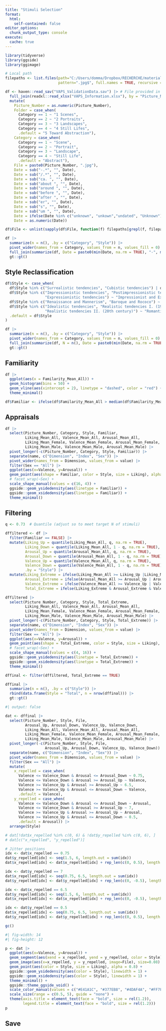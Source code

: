 ```yaml
---
title: "Stimuli Selection"
format: 
  html:
    self-contained: false
editor_options: 
  chunk_output_type: console
execute:
  cache: true
---
```


```r
library(tidyverse)
library(ggside)
library(ggimage)
```

```r
# Local path
filepaths <- list.files(path="C:/Users/domma/Dropbox/RECHERCHE/materials/Stimuli/VAPS/VAPS/", 
                        pattern=".jpg$", full.names = TRUE, recursive = TRUE, ignore.case = TRUE) 

df <- haven::read_sav("VAPS_ValidationData.sav") |> # File provided in the database
  full_join(readxl::read_xlsx("VAPS_Information.xlsx"), by = "Picture_Number") |> 
  mutate(
    Picture_Number = as.numeric(Picture_Number),
    Folder = case_when(
      Category == 1 ~ "1 Scenes",
      Category == 2 ~ "2 Portraits",
      Category == 3 ~ "3 Landscapes",
      Category == 4 ~ "4 Still Lifes",
      .default = "5 Toward Abstraction"),
    Category = case_when(
      Category == 1 ~ "Scene",
      Category == 2 ~ "Portrait",
      Category == 3 ~ "Landscape",
      Category == 4 ~ "Still Life",
      .default = "Abstract"),
    File = paste0(Picture_Number, ".jpg"),
    Date = sub("-.*", "", Date),
    Date = sub("/.*", "", Date),
    Date = sub("ca. ", "", Date),
    Date = sub("about ", "", Date),
    Date = sub("around ", "", Date),
    Date = sub("before ", "", Date),
    Date = sub("after ", "", Date),
    Date = sub("er", "", Date),
    Date = sub("s", "", Date),
    Date = sub("um ", "", Date),
    Date = ifelse(Date %in% c("unknown", "unkown","undated", "Unknown"), NA, Date),
    Date = as.numeric(Date))

df$File <- unlist(sapply(df$File, function(f) filepaths[grepl(f, filepaths, ignore.case = T)], USE.NAMES = F))

df |> 
  summarize(n = n(), .by = c("Category", "Style")) |> 
  pivot_wider(names_from = Category, values_from = n, values_fill = 0) |> 
  full_join(summarize(df, Date = paste0(min(Date, na.rm = TRUE), "-", max(Date, na.rm = TRUE)), .by = "Style"), by = "Style") |>
  gt::gt()
```

## Style Reclassification


```r
df$Style <- case_when(
  df$Style %in% c("Surrealistic tendencies", "Cubistic tendencies") | df$Category == "Abstract" ~ "Abstract and Avant-garde",
  df$Style %in% c("Impressionistic tendencies", "Postimpressionistic tendencies",
                  "Expressionistic tendencies") ~ "Impressionist and Expressionist",
  df$Style %in% c("Renaissance and Mannerism", "Baroque and Rococo") ~ "Classical",
  df$Style %in% c("Idealistic tendencies", "Realistic tendencies I. (19th century)",
                  "Realistic tendencies II. (20th century)") ~ "Romantic and Realism",
  .default = df$Style
)

df |> 
  summarize(n = n(), .by = c("Category", "Style")) |> 
  pivot_wider(names_from = Category, values_from = n, values_fill = 0) |> 
  full_join(summarize(df, N = n(), Date = paste0(min(Date, na.rm = TRUE), "-", max(Date, na.rm = TRUE)), .by = "Style"), by = "Style") |>
  gt::gt()
```


## Familiarity


```r
df |> 
  ggplot(aes(x = Familarity_Mean_All)) +
  geom_histogram(bins = 50) +
  geom_vline(aes(xintercept = 2), linetype = "dashed", color = "red") +
  theme_minimal()

df$Familiar <- ifelse(df$Familarity_Mean_All > median(df$Familarity_Mean_All), TRUE, FALSE)
```

## Appraisals

```r
df |> 
  select(Picture_Number, Category, Style, Familiar,
         Liking_Mean_All, Valence_Mean_All, Arousal_Mean_All,
         Liking_Mean_Female, Valence_Mean_Female, Arousal_Mean_Female,
         Liking_Mean_Male, Valence_Mean_Male, Arousal_Mean_Male) |> 
  pivot_longer(-c(Picture_Number, Category, Style, Familiar)) |> 
  separate(name, c("Dimension", "Index", "Sex")) |> 
  pivot_wider(names_from = Dimension, values_from = value) |>
  filter(Sex == "All") |> 
  ggplot(aes(x=Valence, y=Arousal)) +
  geom_point(aes(shape = Familiar, color = Style, size = Liking), alpha = 0.8) +
  # facet_wrap(~Sex) +
  scale_shape_manual(values = c(16, 4)) +
  ggside::geom_ysidedensity(aes(linetype = Familiar)) +
  ggside::geom_xsidedensity(aes(linetype = Familiar)) +
  theme_minimal() 
```



## Filtering

```r
q <- 0.73  # Quantile (adjust so to meet target N of stimuli)

dffiltered <- df |> 
  filter(Familiar == FALSE) |> 
  mutate(Liking_Up = quantile(Liking_Mean_All, q, na.rm = TRUE),
         Liking_Down = quantile(Liking_Mean_All, 1 - q, na.rm = TRUE), 
         Arousal_Up = quantile(Arousal_Mean_All, q, na.rm = TRUE),
         Arousal_Down = quantile(Arousal_Mean_All, 1 - q, na.rm = TRUE),
         Valence_Up = quantile(Valence_Mean_All, q, na.rm = TRUE),
         Valence_Down = quantile(Valence_Mean_All, 1 - q, na.rm = TRUE),
         .by = "Style") |> 
  mutate(Liking_Extreme = ifelse(Liking_Mean_All >= Liking_Up |Liking_Mean_All <= Liking_Down, TRUE, FALSE),
         Arousal_Extreme = ifelse(Arousal_Mean_All >= Arousal_Up | Arousal_Mean_All <= Arousal_Down, TRUE, FALSE),
         Valence_Extreme = ifelse(Valence_Mean_All >= Valence_Up | Valence_Mean_All <= Valence_Down, TRUE, FALSE),
         Total_Extreme = ifelse(Liking_Extreme & Arousal_Extreme & Valence_Extreme, TRUE, FALSE))

dffiltered |>
  select(Picture_Number, Category, Style, Total_Extreme,
         Liking_Mean_All, Valence_Mean_All, Arousal_Mean_All,
         Liking_Mean_Female, Valence_Mean_Female, Arousal_Mean_Female,
         Liking_Mean_Male, Valence_Mean_Male, Arousal_Mean_Male) |>
  pivot_longer(-c(Picture_Number, Category, Style, Total_Extreme)) |>
  separate(name, c("Dimension", "Index", "Sex")) |>
  pivot_wider(names_from = Dimension, values_from = value) |>
  filter(Sex == "All") |>
  ggplot(aes(x=Valence, y=Arousal)) +
  geom_point(aes(shape = Total_Extreme, color = Style, size = Liking), alpha = 0.8) +
  # facet_wrap(~Sex) +
  scale_shape_manual(values = c(4, 16)) +
  ggside::geom_ysidedensity(aes(linetype = Total_Extreme)) +
  ggside::geom_xsidedensity(aes(linetype = Total_Extreme)) +
  theme_minimal()

dffinal <- filter(dffiltered, Total_Extreme == TRUE)

dffinal |>  
  summarize(n = n(), .by = c("Style")) |> 
  rbind(data.frame(Style = "Total", n = nrow(dffinal))) |>  
  gt::gt() 
```

```r
#| output: false

dat <- dffinal |> 
  select(Picture_Number, Style, File,
         Arousal_Up, Arousal_Down, Valence_Up, Valence_Down,
         Liking_Mean_All, Valence_Mean_All, Arousal_Mean_All,
         Liking_Mean_Female, Valence_Mean_Female, Arousal_Mean_Female,
         Liking_Mean_Male, Valence_Mean_Male, Arousal_Mean_Male) |> 
  pivot_longer(-c(Picture_Number, Style, File, 
                  Arousal_Up, Arousal_Down, Valence_Up, Valence_Down)) |> 
  separate(name, c("Dimension", "Index", "Sex")) |> 
  pivot_wider(names_from = Dimension, values_from = value) |>
  filter(Sex == "All") |> 
  mutate(
    x_repelled = case_when(
      Valence <= Valence_Down & Arousal <= Arousal_Down ~ 0.75, 
      Valence <= Valence_Down & Arousal >= Arousal_Up ~ Valence,
      Valence >= Valence_Up & Arousal >= Arousal_Up ~ 6.5,
      Valence >= Valence_Up & Arousal <= Arousal_Down ~ Valence,
      .default = Valence),
    y_repelled = case_when(
      Valence <= Valence_Down & Arousal <= Arousal_Down ~ Arousal, 
      Valence <= Valence_Down & Arousal >= Arousal_Up ~ 7,
      Valence >= Valence_Up & Arousal >= Arousal_Up ~ Arousal,
      Valence >= Valence_Up & Arousal <= Arousal_Down ~ 0.5,
      .default = Arousal)) |> 
  arrange(Style)

# dat[!dat$x_repelled %in% c(0, 6) & !dat$y_repelled %in% c(0, 6), ]
# dat[c("x_repelled", "y_repelled")]

# Jitter positions
idx <- dat$x_repelled == 0.75
dat$y_repelled[idx] <- seq(1.5, 6, length.out = sum(idx))
dat$x_repelled[idx] <- dat$x_repelled[idx] + rep_len(c(0, 0.5), length = sum(idx))

idx <- dat$y_repelled == 7
dat$x_repelled[idx] <- seq(0.75, 6.5, length.out = sum(idx))
dat$y_repelled[idx] <- dat$y_repelled[idx] + rep_len(c(0, -0.5), length = sum(idx))

idx <- dat$x_repelled == 6.5
dat$y_repelled[idx] <- seq(1.5, 6, length.out = sum(idx))
dat$x_repelled[idx] <- dat$x_repelled[idx] + rep_len(c(0, -0.5), length = sum(idx))

idx <- dat$y_repelled == 0.5
dat$x_repelled[idx] <- seq(0.75, 6.5, length.out = sum(idx))
dat$y_repelled[idx] <- dat$y_repelled[idx] + rep_len(c(0, 0.5), length = sum(idx))

gc()
```

```r
#| fig-width: 14
#| fig-height: 12

p <- dat |> 
  ggplot(aes(x=Valence, y=Arousal)) +
  geom_segment(aes(xend = x_repelled, yend = y_repelled, color = Style), alpha = 0.5) +
  geom_image(aes(x=x_repelled, y = y_repelled, image=File), size=0.08) +
  geom_point(aes(color = Style, size = Liking), alpha = 0.8) +
  ggside::geom_ysidedensity(aes(color = Style), linewidth = 1) +
  ggside::geom_xsidedensity(aes(color = Style), linewidth = 1) +
  theme_minimal() +
  ggside::theme_ggside_void() +
  scale_color_manual(values = c("#E41A1C", "#377EB8", "#4DAF4A", "#FF7F00")) +
  scale_size(range = c(0.5, 5), guide = "none") +
  theme(axis.title = element_text(face = "bold", size = rel(1.2)),
        legend.title = element_text(face = "bold", size = rel(1.2)))
p
```



## Save

<!-- ```{r} -->
<!-- #| code-fold: true -->

<!-- selection <- df |>  -->
<!--   filter(ID %in% selected) -->

<!-- write.csv(selection, "stimuli_data.csv", row.names=FALSE) -->
<!-- knitr::kable(selection) -->
<!-- ``` -->

<!-- ```{r} -->
<!-- #| code-fold: true -->
<!-- json <- selection |>  -->
<!--   select(stimulus=ID, Category, Orientation) |>  -->
<!--   jsonlite::toJSON() -->

<!-- write(paste("var stimuli_list = ", json), "stimuli_list.js") -->
<!-- ``` -->

<!-- ```{r} -->
<!-- #| code-fold: true -->
<!-- path_ero <- "C:/Dropbox/RECHERCHE/docs/Stimuli/NAPS/NAPS_ERO/" -->
<!-- path_naps <- "C:/Dropbox/RECHERCHE/docs/Stimuli/NAPS/NAPS/" -->

<!-- # Remove all current files -->
<!-- unlink("../stimuli/*") -->

<!-- # Copy each file -->
<!-- for(file in selected) { -->
<!--   if(str_detect(file, "Male|Female")) { -->
<!--     file.copy(paste0(path_ero, file), "../stimuli/") -->
<!--   } else { -->
<!--     file.copy(paste0(path_naps, file), "../stimuli/") -->
<!--   } -->
<!-- } -->
<!-- ``` -->


